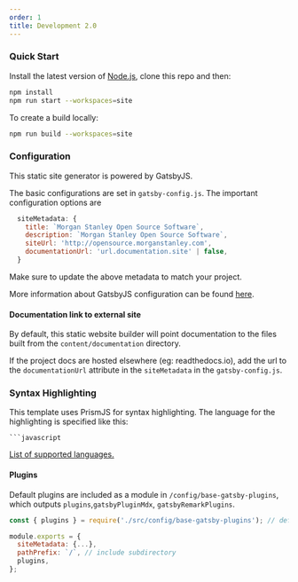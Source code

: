 ```yaml
---
order: 1
title: Development 2.0
---
```


### Quick Start

Install the latest version of [Node.js](https://nodejs.org/en), clone this repo and then:

```bash
npm install
npm run start --workspaces=site
```

To create a build locally:

```bash
npm run build --workspaces=site
```

### Configuration

This static site generator is powered by GatsbyJS.

The basic configurations are set in `gatsby-config.js`. The important configuration options are

```javascript
  siteMetadata: {
    title: `Morgan Stanley Open Source Software`,
    description: `Morgan Stanley Open Source Software`,
    siteUrl: 'http://opensource.morganstanley.com',
    documentationUrl: 'url.documentation.site' | false,
  }
```

Make sure to update the above metadata to match your project.

More information about GatsbyJS configuration can be found [here](https://www.gatsbyjs.com/docs/reference/config-files/gatsby-config/#sitemetadata).

#### Documentation link to external site

By default, this static website builder will point documentation to the files built from the `content/documentation` directory.

If the project docs are hosted elsewhere (eg: readthedocs.io), add the url to the `documentationUrl` attribute in the `siteMetadata` in the `gatsby-config.js`.

### Syntax Highlighting

This template uses PrismJS for syntax highlighting. The language for the highlighting is specified like this:

````
```javascript
````

[List of supported languages.](https://prismjs.com/index.html#supported-languages)

#### Plugins

Default plugins are included as a module in `/config/base-gatsby-plugins`, which outputs `plugins`,`gatsbyPluginMdx`, `gatsbyRemarkPlugins`.

```javascript
const { plugins } = require('./src/config/base-gatsby-plugins'); // default plugins

module.exports = {
  siteMetadata: {...},
  pathPrefix: `/`, // include subdirectory
  plugins,
};
```
